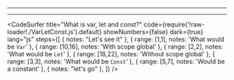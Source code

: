 


<Head>
  <title>GraphQL resolve ?</title>
</Head>

<Cover />

---

<Intro />

---
<CodeSurfer
  title="What is var, let and const?"
  code={require('!raw-loader!./VarLetConst.js').default}
  showNumbers={false}
  dark={true}
  lang="js"
  steps={[
    { notes: "Let's see it" },
    { range: [1,1], notes: 'What would be `Var`' },
    { range: [10,16], notes: 'With scope global' },
    { range: [2,2], notes: 'What would be `Let`' },
    { range: [18,22], notes: 'Without scope global' },
    { range: [3,3], notes: 'What would be `Const`' },
    { range: [5,7], notes: 'Would be a constant' },
    { notes: "let's go" },
  ]}
/>